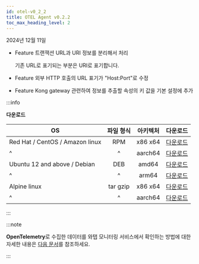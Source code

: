```yaml
---
id: otel-v0_2_2
title: OTEL Agent v0.2.2
toc_max_heading_level: 2
---
```


2024년 12월 11일

- <Status priority='1'>Feature</Status> 트랜잭션 URL과 URI 정보를 분리해서 처리

  기존 URL로 표기되는 부분은 URI로 표기합니다.

- <Status priority='1'>Feature</Status> 외부 HTTP 호출의 URL 표기가 "Host:Port"로 수정

- <Status priority='1'>Feature</Status> Kong gateway 관련하여 정보를 추출할 속성의 키 값을 기본 설정에 추가

:::info

**다운로드**

| OS | 파일 형식 | 아키텍처 | 다운로드 |
| - | :-: | :-: | :-: |
| Red Hat / CentOS / Amazon linux | RPM | x86 x64 | [다운로드](https://repo.whatap.io/centos/6/x86_64/whatap-otel-0.2-2.x86_64.rpm) |
| \^ | \^ | aarch64 | [다운로드](https://repo.whatap.io/centos/7/aarch64/whatap-otel-0.2-2.aarch64.rpm) |
| Ubuntu 12 and above / Debian | DEB | amd64 | [다운로드](https://repo.whatap.io/debian/unstable/whatap-otel_0.2.2_amd64.deb) |
| \^ | \^ | arm64 | [다운로드](https://repo.whatap.io/debian/unstable/whatap-otel_0.2.2_arm64.deb) |
| Alpine linux | tar gzip | x86 x64 | [다운로드](https://repo.whatap.io/alpine/x86_64/whatap-otel-0.2.2.tar.gz) |
| \^ | \^ | aarch64 | [다운로드](https://repo.whatap.io/alpine/aarch64/whatap-otel-0.2.2.tar.gz) |

:::

:::note

**OpenTelemetry**로 수집한 데이터를 와탭 모니터링 서비스에서 확인하는 방법에 대한 자세한 내용은 [다음 문서](../../opentelemetry/introduction)를 참조하세요.

:::
